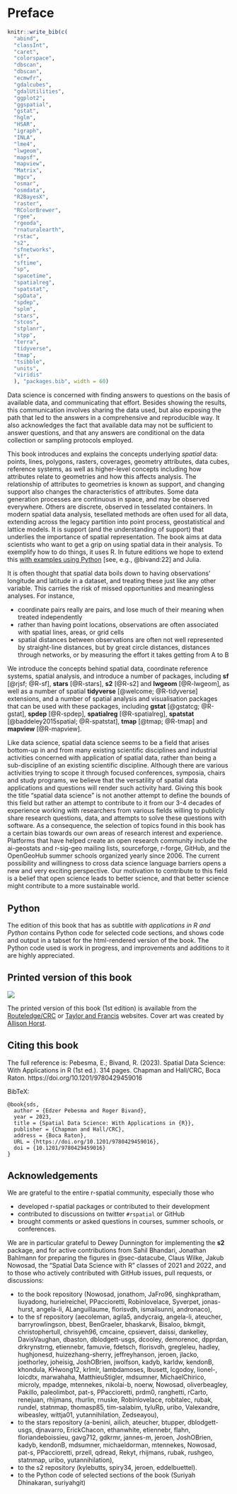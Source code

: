 # Preface {.unnumbered}

```r
knitr::write_bib(c(
  "abind",
  "classInt",
  "caret",
  "colorspace",
  "dbscan",
  "dbscan",
  "ecmwfr",
  "gdalcubes",
  "gdalUtilities",
  "ggplot2",
  "ggspatial",
  "gstat",
  "hglm",
  "HSAR",
  "igraph",
  "INLA",
  "lme4",
  "lwgeom",
  "mapsf",
  "mapview",
  "Matrix",
  "mgcv",
  "osmar", 
  "osmdata",
  "R2BayesX",
  "raster",
  "RColorBrewer",
  "rgee",
  "rgeoda",
  "rnaturalearth",
  "rstac",
  "s2",
  "sfnetworks",
  "sf", 
  "sftime", 
  "sp",
  "spacetime",
  "spatialreg",
  "spatstat",
  "spData",
  "spdep",
  "splm",
  "stars",
  "stcos",
  "stplanr", 
  "stpp", 
  "terra",
  "tidyverse",
  "tmap",
  "tsibble",
  "units",
  "viridis"
  ), "packages.bib", width = 60)
```

Data science is concerned with finding answers to questions on the
basis of available data, and communicating that effort. Besides
showing the results, this communication involves sharing the data
used, but also exposing the path that led to the answers in a
comprehensive and reproducible way. It also acknowledges the fact 
that available data may not be sufficient to answer questions, and 
that any answers are conditional on the data collection or sampling 
protocols employed.

\index{data science}
\index{spatial data science}

This book introduces and explains the concepts underlying
_spatial_ data: points, lines, polygons, rasters, coverages, geometry
attributes, data cubes, reference systems, as well as higher-level
concepts including how attributes relate to geometries and how
this affects analysis. The relationship of attributes to geometries
is known as support, and changing support also changes the 
characteristics of attributes. Some data generation processes are
continuous in space, and may be observed everywhere. Others are 
discrete, observed in tesselated containers. In modern spatial data
analysis, tesellated methods are often used for all data, extending 
across the legacy partition into point process, geostatistical and 
lattice models. It is support (and the understanding of support) that
underlies the importance of spatial representation. The book aims 
at data scientists who want to get a grip on using spatial data 
in their analysis. To exemplify how to do things, it uses R.
In future editions we hope to extend this [with examples using Python](https://r-spatial.org/python/)
[see, e.g., @bivand:22] and Julia.

It is often thought that spatial data boils down to having
observations' longitude and latitude in a dataset, and treating these
just like any other variable. This carries the risk of missed 
opportunities and meaningless analyses. For instance,

* coordinate pairs really are pairs, and lose much of their meaning 
when treated independently
* rather than having point locations, observations are often 
associated with spatial lines, areas, or grid cells
* spatial distances between observations are often not well
represented by straight-line distances, but by great circle
distances, distances through networks, or by measuring the effort
it takes getting from A to B

We introduce the concepts behind spatial data, coordinate reference
systems, spatial analysis, and introduce a number of packages,
including **sf** [@rjsf; @R-sf], **stars** [@R-stars], **s2** [@R-s2]
and **lwgeom** [@R-lwgeom], 
as well as a number of spatial **tidyverse** [@welcome; @R-tidyverse] extensions, and a number of
spatial analysis and visualisation packages that can be used with these packages,
including **gstat** [@gstatcg; @R-gstat], **spdep** [@R-spdep], **spatialreg** [@R-spatialreg], **spatstat** [@baddeley2015spatial; @R-spatstat],
**tmap** [@tmap; @R-tmap] and **mapview** [@R-mapview].

Like data science, spatial data science seems to be a field that
arises bottom-up in and from many existing scientific disciplines
and industrial activities concerned with application of spatial
data, rather than being a sub-discipline of an existing scientific
discipline. Although there are various activities trying to scope it
through focused conferences, symposia, chairs and study programs,
we believe that the versatility of spatial data applications and
questions will render such activity hard. Giving this book the
title "spatial data science" is not another attempt to define the
bounds of this field but rather an attempt to contribute to it from
our 3-4 decades of experience working with researchers from
various fields willing to publicly share research questions, data,
and attempts to solve these questions with software. As a consequence,
the selection of topics found in this book has a certain bias towards
our own areas of research interest and experience.  Platforms that
have helped create an open research community include the ai-geostats
and r-sig-geo mailing lists, sourceforge, r-forge, GitHub, and the
OpenGeoHub summer schools organized yearly since 2006.  The current
possibility and willingness to cross data science language barriers
opens a new and very exciting perspective.  Our motivation to
contribute to this field is a belief that open science leads to
better science, and that better science might contribute to a more
sustainable world.

## Python

The edition of this book that has as subtitle _with applications in
R and Python_ contains Python code for selected code sections, and
shows code and output in a tabset for the html-rendered version of
the book. The Python code used is work in progress, and improvements
and additions to it are highly appreciated.


::: {.content-visible when-format="html"}

## Printed version of this book

![](images/cover.jpg){fig-alt="cover art by Allison Horst" fig-align="left"}

The printed version of this book (1st edition) is available from the
[Routeledge/CRC](https://www.routledge.com/Spatial-Data-Science-With-Applications-in-R/Pebesma-Bivand/p/book/9781138311183)
or [Taylor and Francis](https://www.taylorfrancis.com/books/mono/10.1201/9780429459016/spatial-data-science-edzer-pebesma-roger-bivand)
websites. Cover art was created by [Allison Horst](https://mastodon.social/@allison_horst/110719442735137338).

## Citing this book

The full reference is: Pebesma, E.; Bivand, R. (2023). Spatial
Data Science: With Applications in R (1st ed.). 314 pages. Chapman and
Hall/CRC, Boca Raton. https://doi.org/10.1201/9780429459016

BibTeX:
```
@book{sds,
  author = {Edzer Pebesma and Roger Bivand},
  year = 2023,
  title = {Spatial Data Science: With Applications in {R}},
  publisher = {Chapman and Hall/CRC},
  address = {Boca Raton},
  URL = {https://doi.org/10.1201/9780429459016},
  doi = {10.1201/9780429459016}
}
```

:::

## Acknowledgements {-}

We are grateful to the entire r-spatial community, especially those who

* developed r-spatial packages or contributed to their development
* contributed to discussions on twitter `#rspatial` or GitHub 
* brought comments or asked questions in courses, summer
schools, or conferences.

We are in particular grateful to Dewey Dunnington for implementing
the **s2** package, and for active contributions from Sahil Bhandari,
Jonathan Bahlmann for preparing the figures in @sec-datacube,
Claus Wilke, Jakub Nowosad, the "Spatial Data Science with R"
classes of 2021 and 2022, and to those who actively contributed
with GitHub issues, pull requests, or discussions:

* to the book repository (Nowosad, jonathom, JaFro96,
singhkpratham, liuyadong, hurielreichel, PPaccioretti, Robinlovelace,
Syverpet, jonas-hurst, angela-li, ALanguillaume, florisvdh,
ismailsunni, andronaco),
* to the sf repository (aecoleman, agila5, andycraig, angela-li,
ateucher, barryrowlingson, bbest, BenGraeler, bhaskarvk, Bisaloo,
bkmgit, christophertull, chrisyeh96, cmcaine, cpsievert, daissi,
dankelley, DavisVaughan, dbaston, dblodgett-usgs, dcooley,
demorenoc, dpprdan, drkrynstrng, etiennebr, famuvie, fdetsch,
florisvdh, gregleleu, hadley, hughjonesd,
huizezhang-sherry, jeffreyhanson, jeroen, jlacko, joethorley,
joheisig, JoshOBrien, jwolfson, kadyb, karldw, kendonB, khondula,
KHwong12, krlmlr, lambdamoses, lbusett, lcgodoy, lionel-, loicdtx,
marwahaha, MatthieuStigler, mdsumner, MichaelChirico, microly,
mpadge, mtennekes, nikolai-b, noerw, Nowosad, oliverbeagley, Pakillo,
paleolimbot, pat-s, PPaccioretti, prdm0, ranghetti, rCarto, renejuan,
rhijmans, rhurlin, rnuske, Robinlovelace, robitalec, rubak, rundel,
statnmap, thomasp85, tim-salabim, tyluRp, uribo, Valexandre,
wibeasley, wittja01, yutannihilation, Zedseayou), 
* to the stars repository (a-benini, ailich, ateucher, btupper,
dblodgett-usgs, djnavarro, ErickChacon, ethanwhite, etiennebr, flahn,
floriandeboissieu, gavg712, gdkrmr, jannes-m, jeroen, JoshOBrien,
kadyb, kendonB, mdsumner, michaeldorman, mtennekes, Nowosad, pat-s,
PPaccioretti, przell, qdread, Rekyt, rhijmans, rubak, rushgeo,
statnmap, uribo, yutannihilation),
* to the s2 repository (kylebutts, spiry34, jeroen, eddelbuettel).
* to the Python code of selected sections of the book (Suriyah
Dhinakaran, suriyahgit)

::: {.content-visible when-format="html"}

  <a href="https://mastodon.social/@edzer" rel="me"></a>

:::
